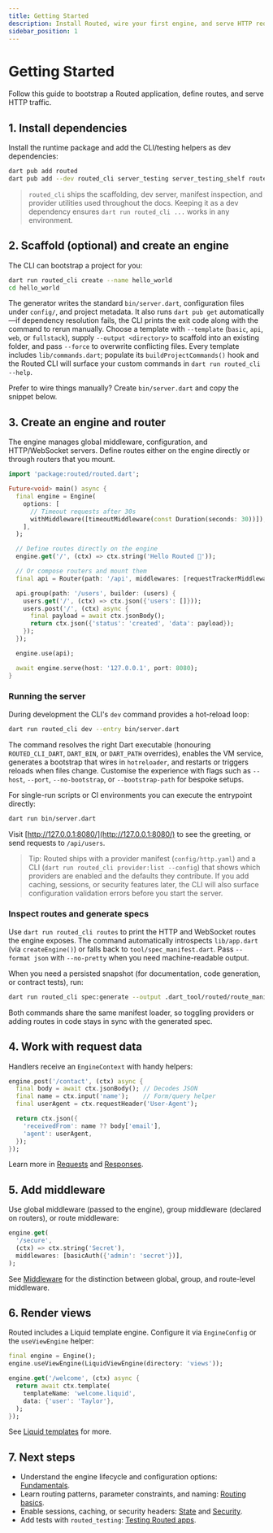 ```yaml
---
title: Getting Started
description: Install Routed, wire your first engine, and serve HTTP requests
sidebar_position: 1
---
```


# Getting Started

Follow this guide to bootstrap a Routed application, define routes, and serve HTTP traffic.

## 1. Install dependencies

Install the runtime package and add the CLI/testing helpers as dev dependencies:

```bash
dart pub add routed
dart pub add --dev routed_cli server_testing server_testing_shelf routed_testing
```

> `routed_cli` ships the scaffolding, dev server, manifest inspection, and provider utilities used throughout the docs. Keeping it as a dev dependency ensures `dart run routed_cli ...` works in any environment.

## 2. Scaffold (optional) and create an engine

The CLI can bootstrap a project for you:

```bash
dart run routed_cli create --name hello_world
cd hello_world
```

The generator writes the standard `bin/server.dart`, configuration files under `config/`, and project metadata. It also runs `dart pub get` automatically—if dependency resolution fails, the CLI prints the exit code along with the command to rerun manually. Choose a template with `--template` (`basic`, `api`, `web`, or `fullstack`), supply `--output <directory>` to scaffold into an existing folder, and pass `--force` to overwrite conflicting files. Every template includes `lib/commands.dart`; populate its `buildProjectCommands()` hook and the Routed CLI will surface your custom commands in `dart run routed_cli --help`.

Prefer to wire things manually? Create `bin/server.dart` and copy the snippet below.

## 3. Create an engine and router

The engine manages global middleware, configuration, and HTTP/WebSocket servers. Define routes either on the engine directly or through routers that you mount.

```dart title="bin/server.dart"
import 'package:routed/routed.dart';

Future<void> main() async {
  final engine = Engine(
    options: [
      // Timeout requests after 30s
      withMiddleware([timeoutMiddleware(const Duration(seconds: 30))]),
    ],
  );

  // Define routes directly on the engine
  engine.get('/', (ctx) => ctx.string('Hello Routed 👋'));

  // Or compose routers and mount them
  final api = Router(path: '/api', middlewares: [requestTrackerMiddleware()]);

  api.group(path: '/users', builder: (users) {
    users.get('/', (ctx) => ctx.json({'users': []}));
    users.post('/', (ctx) async {
      final payload = await ctx.jsonBody();
      return ctx.json({'status': 'created', 'data': payload});
    });
  });

  engine.use(api);

  await engine.serve(host: '127.0.0.1', port: 8080);
}
```

### Running the server

During development the CLI's `dev` command provides a hot-reload loop:

```bash
dart run routed_cli dev --entry bin/server.dart
```

The command resolves the right Dart executable (honouring `ROUTED_CLI_DART`, `DART_BIN`, or `DART_PATH` overrides), enables the VM service, generates a bootstrap that wires in `hotreloader`, and restarts or triggers reloads when files change. Customise the experience with flags such as `--host`, `--port`, `--no-bootstrap`, or `--bootstrap-path` for bespoke setups.

For single-run scripts or CI environments you can execute the entrypoint directly:

```bash
dart run bin/server.dart
```

Visit [http://127.0.0.1:8080/](http://127.0.0.1:8080/) to see the greeting, or send requests to `/api/users`.

> Tip: Routed ships with a provider manifest (`config/http.yaml`) and a CLI (`dart run routed_cli provider:list --config`) that shows which providers are enabled and the defaults they contribute. If you add caching, sessions, or security features later, the CLI will also surface configuration validation errors before you start the server.

### Inspect routes and generate specs

Use `dart run routed_cli routes` to print the HTTP and WebSocket routes the engine exposes. The command automatically introspects `lib/app.dart` (via `createEngine()`) or falls back to `tool/spec_manifest.dart`. Pass `--format json` with `--no-pretty` when you need machine-readable output.

When you need a persisted snapshot (for documentation, code generation, or contract tests), run:

```bash
dart run routed_cli spec:generate --output .dart_tool/routed/route_manifest.json
```

Both commands share the same manifest loader, so toggling providers or adding routes in code stays in sync with the generated spec.

## 4. Work with request data

Handlers receive an `EngineContext` with handy helpers:

```dart
engine.post('/contact', (ctx) async {
  final body = await ctx.jsonBody(); // Decodes JSON
  final name = ctx.input('name');    // Form/query helper
  final userAgent = ctx.requestHeader('User-Agent');

  return ctx.json({
    'receivedFrom': name ?? body['email'],
    'agent': userAgent,
  });
});
```

Learn more in [Requests](/docs/routed/fundamentals/requests) and [Responses](/docs/routed/fundamentals/responses).

## 5. Add middleware

Use global middleware (passed to the engine), group middleware (declared on routers), or route middleware:

```dart
engine.get(
  '/secure',
  (ctx) => ctx.string('Secret'),
  middlewares: [basicAuth({'admin': 'secret'})],
);
```

See [Middleware](/docs/routed/fundamentals/middleware) for the distinction between global, group, and route-level middleware.

## 6. Render views

Routed includes a Liquid template engine. Configure it via `EngineConfig` or the `useViewEngine` helper:

```dart
final engine = Engine();
engine.useViewEngine(LiquidViewEngine(directory: 'views'));

engine.get('/welcome', (ctx) async {
  return await ctx.template(
    templateName: 'welcome.liquid',
    data: {'user': 'Taylor'},
  );
});
```

See [Liquid templates](/docs/routed/views/templates) for more.

## 7. Next steps

- Understand the engine lifecycle and configuration options: [Fundamentals](/docs/routed/fundamentals/).
- Learn routing patterns, parameter constraints, and naming: [Routing basics](/docs/routed/fundamentals/routing).
- Enable sessions, caching, or security headers: [State](/docs/routed/state/) and [Security](/docs/routed/security).
- Add tests with `routed_testing`: [Testing Routed apps](/docs/routed/testing/overview).
